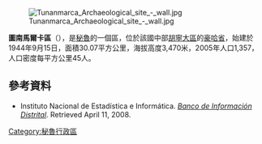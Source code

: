 [[Image:Tunanmarca_Archaeological_site_-_wall.jpg|right]]

'''圖南馬爾卡區'''（{{lang-es|Distrito de Tunanmarca}}），是[[秘魯|秘魯]]的一個區，位於該國中部[[胡寧大區|胡寧大區]]的[[豪哈省|豪哈省]]，始建於1944年9月15日，面積30.07平方公里，海拔高度3,470米，2005年人口1,357，人口密度每平方公里45人。

==參考資料==
*{{es icon}} Instituto Nacional de Estadística e Informática. ''[https://web.archive.org/web/20080410165254/http://desa.inei.gob.pe/mapas/bid/ Banco de Información Distrital]''. Retrieved April 11, 2008.

{{Peru-geo-stub}}
[[Category:秘魯行政區|Category:秘魯行政區]]